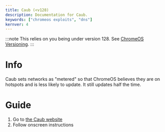 ```yaml
---
title: Caub (<v128)
description: Documentation for Caub.
keywords: ["chromeos exploits", "dns"]
kernver: 4
---
```


:::note
This relies on you being under version 128. See [ChromeOS Versioning](/kajigs/crosver).
:::

# Info

Caub sets networks as "metered" so that ChromeOS believes they are on hotspots and is less likely to update. It still updates half the time.

# Guide

1. Go to [the Caub website](https://caub.blobfox.org/)
2. Follow onscreen instructions
